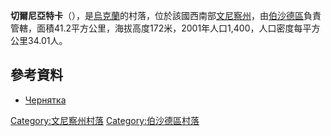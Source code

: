{{coord|48|29|22|N|29|42|48|E|scale:30000|display=title}}

'''切爾尼亞特卡'''（{{lang-uk|Чернятка}}），是[[烏克蘭|烏克蘭]]的村落，位於該國西南部[[文尼察州|文尼察州]]，由[[伯沙德區|伯沙德區]]負責管轄，面積41.2平方公里，海拔高度172米，2001年人口1,400，人口密度每平方公里34.01人。

==參考資料==
*[http://w1.c1.rada.gov.ua/pls/z7503/A005?rdat1=01.04.2014&rf7571=1515 Чернятка]

[[Category:文尼察州村落|Category:文尼察州村落]]
[[Category:伯沙德區村落|Category:伯沙德區村落]]


{{Vinnytsia-geo-stub}}